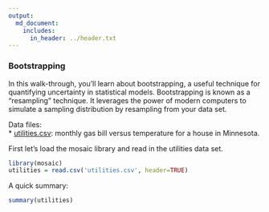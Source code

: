 ```yaml
---
output:
  md_document:
    includes:
      in_header: ../header.txt
---
```


### Bootstrapping

In this walk-through, you'll learn about bootstrapping, a useful technique for quantifying uncertainty in statistical models.  Bootstrapping is known as a "resampling" technique.  It leverages the power of modern computers to simulate a sampling distribution by resampling from your data set.

Data files:  
* [utilities.csv](utilities.csv): monthly gas bill versus temperature for a house in Minnesota.  

First let's load the mosaic library and read in the utilities data set.
```r
library(mosaic)
utilities = read.csv('utilities.csv', header=TRUE)
```

A quick summary:
```r
summary(utilities)
```



